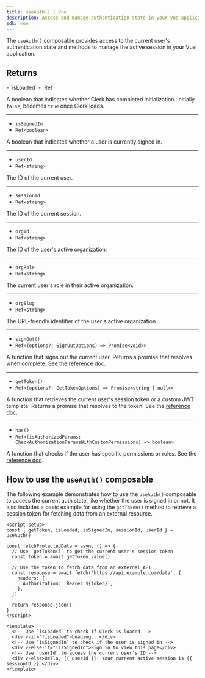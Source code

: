 ```yaml
---
title: useAuth() | Vue
description: Access and manage authentication state in your Vue application with Clerk's useAuth() composable.
sdk: vue
---
```


The `useAuth()` composable provides access to the current user's authentication state and methods to manage the active session in your Vue application.

## Returns

<Properties>
  - `isLoaded`
  - `Ref<boolean>`

  A boolean that indicates whether Clerk has completed initialization. Initially `false`, becomes `true` once Clerk loads.

  ---

  - `isSignedIn`
  - `Ref<boolean>`

  A boolean that indicates whether a user is currently signed in.

  ---

  - `userId`
  - `Ref<string>`

  The ID of the current user.

  ---

  - `sessionId`
  - `Ref<string>`

  The ID of the current session.

  ---

  - `orgId`
  - `Ref<string>`

  The ID of the user's active organization.

  ---

  - `orgRole`
  - `Ref<string>`

  The current user's role in their active organization.

  ---

  - `orgSlug`
  - `Ref<string>`

  The URL-friendly identifier of the user's active organization.

  ---

  - `signOut()`
  - `Ref<(options?: SignOutOptions) => Promise<void>>`

  A function that signs out the current user. Returns a promise that resolves when complete. See the [reference doc](/docs/references/javascript/clerk#sign-out).

  ---

  - `getToken()`
  - `Ref<(options?: GetTokenOptions) => Promise<string | null>>`

  A function that retrieves the current user's session token or a custom JWT template. Returns a promise that resolves to the token. See the [reference doc](/docs/references/javascript/session#get-token).

  ---

  - `has()`
  - `Ref<(isAuthorizedParams: CheckAuthorizationParamsWithCustomPermissions) => boolean>`

  A function that checks if the user has specific permissions or roles. See the [reference doc](/docs/references/backend/types/auth-object#has).
</Properties>

## How to use the `useAuth()` composable

The following example demonstrates how to use the `useAuth()` composable to access the current auth state, like whether the user is signed in or not. It also includes a basic example for using the `getToken()` method to retrieve a session token for fetching data from an external resource.

```vue {{ filename: 'app/pages/protected-page.vue' }}
<script setup>
const { getToken, isLoaded, isSignedIn, sessionId, userId } = useAuth()

const fetchProtectedData = async () => {
  // Use `getToken()` to get the current user's session token
  const token = await getToken.value()

  // Use the token to fetch data from an external API
  const response = await fetch('https://api.example.com/data', {
    headers: {
      Authorization: `Bearer ${token}`,
    },
  })

  return response.json()
}
</script>

<template>
  <!-- Use `isLoaded` to check if Clerk is loaded -->
  <div v-if="!isLoaded">Loading...</div>
  <!-- Use `isSignedIn` to check if the user is signed in -->
  <div v-else-if="!isSignedIn">Sign in to view this page</div>
  <!-- Use `userId` to access the current user's ID -->
  <div v-else>Hello, {{ userId }}! Your current active session is {{ sessionId }}.</div>
</template>
```
